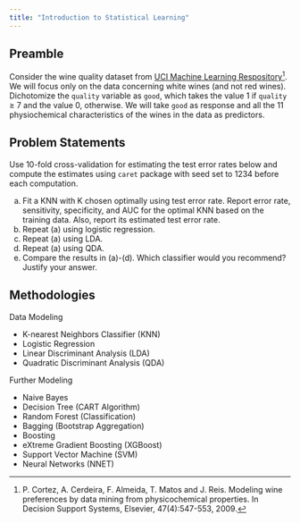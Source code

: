 ---
title: "Introduction to Statistical Learning"
---

## Preamble

Consider the wine quality dataset from [UCI Machine Learning Respository](https://archive.ics.uci.edu/ml/datasets/Wine+Quality)[^1]. We will focus only on the data concerning white wines (and not red wines). Dichotomize the `quality` variable as `good`, which takes the value 1 if `quality` $\geq$ 7 and the value 0, otherwise. We will take `good` as response and all the 11 physiochemical characteristics of the wines in the data as predictors.

[^1]: P. Cortez, A. Cerdeira, F. Almeida, T. Matos and J. Reis. Modeling wine preferences by data mining from physicochemical properties. In Decision Support Systems, Elsevier, 47(4):547-553, 2009.

## Problem Statements

Use 10-fold cross-validation for estimating the test error rates below and compute the estimates using `caret` package with seed set to 1234 before each computation.

(a) Fit a KNN with K chosen optimally using test error rate. Report error rate, sensitivity, specificity, and AUC for the optimal KNN based on the training data. Also, report its estimated test error rate.
(b) Repeat (a) using logistic regression.
(c) Repeat (a) using LDA.
(d) Repeat (a) using QDA.
(e) Compare the results in (a)-(d). Which classifier would you recommend? Justify your answer.

## Methodologies

Data Modeling

-   K-nearest Neighbors Classifier (KNN)
-   Logistic Regression
-   Linear Discriminant Analysis (LDA)
-   Quadratic Discriminant Analysis (QDA)

Further Modeling

-   Naive Bayes
-   Decision Tree (CART Algorithm)
-   Random Forest (Classification)
-   Bagging (Bootstrap Aggregation)
-   Boosting
-   eXtreme Gradient Boosting (XGBoost)
-   Support Vector Machine (SVM)
-   Neural Networks (NNET)